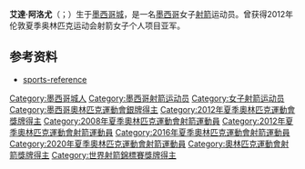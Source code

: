{{blpsources|time=2015-01-02T14:35:39+00:00}}
{{expand|time=2015-01-02T14:35:39+00:00}}
{{Infobox sportsperson
| headercolor    = 
| name           = Aída Román
| image          = Aída Román CdMx.jpg
| image_size     = 
| caption        = 
| birth_name     = 
| fullname       = Aída Nabila Román Arroyo
| nickname       = 
| nationality    = {{MEX}}
| residence      = 
| birth_date     = {{birth date and age|1988|5|21}}
| birth_place    = {{MEX}}[[墨西哥城|墨西哥城]]
| death_date     = 
| death_place    = 
| height         = 
| weight         = 
| website        = 
| country        = {{MEX}}
| sport          = [[射箭|射箭]]
| event          = 
| collegeteam    = 
| club           = 
| team           = 
| turnedpro      = 
| coach          = Song I Woo
| retired        = 
| coaching       = 
| worlds         = 
| regionals      = 
| nationals      = 
| olympics       = 
| paralympics    = 
| highestranking = 
| pb             = 
| show-medals    = 
| medaltemplates = 
{{MedalCountry | {{MEX}} }}
{{MedalSport | 女子 [[射箭|射箭]]}}
{{MedalCompetition|[[夏季奥林匹克运动会射箭比赛|夏季奥林匹克运动会]]}}
{{MedalSilver | [[2012年夏季奥林匹克运动会|2012年伦敦]] | [[2012年夏季奥林匹克运动会射箭比赛|个人赛]]}}
{{MedalCompetition|[[世界射箭锦标赛|世界射箭锦标赛]]}}
{{MedalSilver | [[2011年世界射箭锦标赛|2011年都灵]] | 混合团体赛}}
{{MedalSilver | [[2017年世界射箭锦标赛|2017年墨西哥城]] | 团体赛}}
{{MedalSilver | [[2021年世界射箭锦标赛|2021年揚克頓]] | 团体赛}}
{{MedalCompetition|[[射箭世界杯|射箭世界杯]]}}
{{MedalGold | [[2014年射箭世界杯|2014年洛桑]] | 个人赛}}
{{MedalGold | [[2014年射箭世界杯|2014年洛桑]] | 团体赛}}
}}
'''艾達·阿洛尤'''（{{lang-es|Aída Nabila Román Arroyo}}；{{bd|1988年|5月21日|catIdx=M}}）生于[[墨西哥城|墨西哥城]]，是一名[[墨西哥|墨西哥]]女子[[射箭|射箭]]运动员。曾获得2012年伦敦夏季奥林匹克运动会射箭女子个人项目亚军。

==参考资料==
*[http://www.sports-reference.com/olympics/athletes/ro/aida-roman-1.html sports-reference]
{{Reflist}}

{{DEFAULTSORT:Roman, Aida}}
[[Category:墨西哥城人|Category:墨西哥城人]]
[[Category:墨西哥射箭运动员|Category:墨西哥射箭运动员]]
[[Category:女子射箭运动员|Category:女子射箭运动员]]
[[Category:墨西哥奧林匹克運動會銀牌得主|Category:墨西哥奧林匹克運動會銀牌得主]]
[[Category:2012年夏季奧林匹克運動會獎牌得主|Category:2012年夏季奧林匹克運動會獎牌得主]]
[[Category:2008年夏季奧林匹克運動會射箭運動員|Category:2008年夏季奧林匹克運動會射箭運動員]]
[[Category:2012年夏季奧林匹克運動會射箭運動員|Category:2012年夏季奧林匹克運動會射箭運動員]]
[[Category:2016年夏季奧林匹克運動會射箭運動員|Category:2016年夏季奧林匹克運動會射箭運動員]]
[[Category:2020年夏季奧林匹克運動會射箭運動員|Category:2020年夏季奧林匹克運動會射箭運動員]]
[[Category:奧林匹克運動會射箭獎牌得主|Category:奧林匹克運動會射箭獎牌得主]]
[[Category:世界射箭錦標賽獎牌得主|Category:世界射箭錦標賽獎牌得主]]

{{Mexico-bio-stub}}
{{America-sport-bio-stub}}
